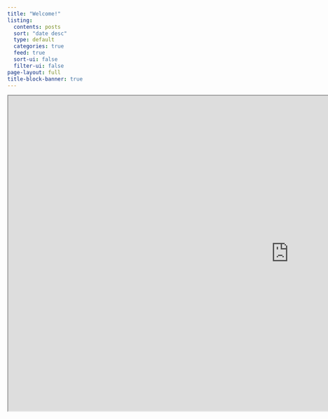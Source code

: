 ```yaml
---
title: "Welcome!"
listing:
  contents: posts
  sort: "date desc"
  type: default
  categories: true
  feed: true
  sort-ui: false
  filter-ui: false
page-layout: full
title-block-banner: true
---
```


```{=html}
<iframe
    src="https://player.twitch.tv/?channel=thepeachpatch&parent=www.zandergordan.com"
    height="720"
    width="1280"
    allowfullscreen>
</iframe>
```
